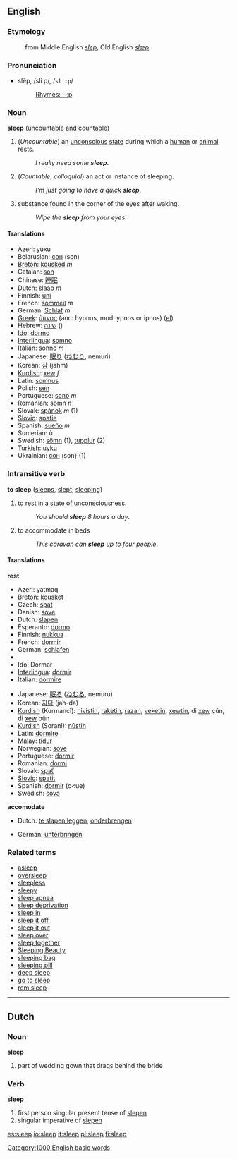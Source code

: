 {{Wikipedia}}
==English==
===Etymology===
:from Middle English ''[[slep]]'', Old English ''[[slæp]]''.

=== Pronunciation ===
*slēp, /sliːp/, /<tt>sli:p</tt>/
*:[[Rhymes:English:-iːp|Rhymes: -iːp]]

===Noun===
'''sleep''' ([[uncountable]] and [[countable]])

#(''Uncountable'') an [[unconscious]] [[state]] during which a [[human]] or [[animal]] rests.
#:''I really need some '''sleep'''''.
#(''Countable'', ''colloquial'') an act or instance of sleeping.
#:''I'm just going to have a quick '''sleep'''''.
#substance found in the corner of the eyes after waking.<!-- slang or colloquial? usage outside Australia? -->
#:''Wipe the '''sleep''' from your eyes''.

==== Translations ====
*Azeri: yuxu
*Belarusian: [[сон]] (son)
*[[Breton]]: [[kousked]] ''m''
*Catalan: [[son]]
*Chinese: [[睡眠]] <!--()-->
*Dutch: [[slaap]] ''m''
*Finnish: [[uni]]
*French: [[sommeil]] ''m''
*German: [[Schlaf]] ''m''
*[[Greek]]: [[ύπνος]] (anc: hypnos, mod: ypnos or ipnos) ([[:el:Ύπνος|el]])
*Hebrew: [[שינה]] ()
*[[Ido]]: [[dormo]]
*[[Interlingua]]: [[somno]]
*Italian: [[sonno]] ''m''
*Japanese: [[眠り]] ([[ねむり]], nemuri)
*Korean: [[잠]] (jahm)
*[[Kurdish]]: [[xew]] ''f''
*Latin: [[somnus]]
*Polish: [[sen]]
*Portuguese: [[sono]] ''m''
*Romanian: [[somn]] ''n''
*Slovak: [[spánok]] ''m'' (1)
*[[Slovio]]: [[spatie]]
*Spanish: [[sueño]] ''m''
*Sumerian: ù
*Swedish: [[sömn]] (1), [[tupplur]] (2)
*[[Turkish]]: [[uyku]]
*Ukrainian: [[сон]] (son} (1)

=== Intransitive verb ===
'''to sleep''' ([[sleeps]], [[slept]], [[sleeping]])

# to [[rest]] in a state of unconsciousness.
#:''You should '''sleep''' 8 hours a day''.
# to accommodate in beds
#:''This caravan can '''sleep''' up to four people''.

==== Translations ====
'''rest'''
{{top}}
*Azeri: yatmaq
*[[Breton]]: [[kousket]]
*Czech: [[spát]]
*Danish: [[sove]]
*Dutch: [[slapen]]
*Esperanto: [[dormo]]
*Finnish: [[nukkua]]
*French: [[dormir]]
*German: [[schlafen]]
*{{hu1|alszik}}
*Ido: Dormar
*[[Interlingua]]: [[dormir]]
*Italian: [[dormire]]
{{mid}}
*Japanese: [[眠る]] ([[ねむる]], nemuru)
*Korean: [[자다]] (jah-da)
*[[Kurdish]] (Kurmancî): [[nivistin]], [[raketin]], [[razan]], [[veketin]], [[xewtin]], di [[xew]] çûn, di [[xew]] bûn
*[[Kurdish]] (Soranî): [[nûstin]]
*Latin: [[dormire]]
*[[Malay]]: [[tidur]]
*Norwegian: [[sove]]
*Portuguese: [[dormir]]
*Romanian: [[dormi]]
*Slovak: [[spať]]
*[[Slovio]]: [[spatit]]
*Spanish: [[dormir]] (o<ue)
*Swedish: [[sova]]
{{bottom}}

'''accomodate'''
{{top}}
*Dutch: [[te slapen leggen]], [[onderbrengen]]
{{mid}}
*German: [[unterbringen]]
{{bottom}}


===Related terms===
*[[asleep]]
*[[oversleep]]
*[[sleepless]]
*[[sleepy]]
*[[sleep apnea]]
*[[sleep deprivation]]
*[[sleep in]]
*[[sleep it off]]
*[[sleep it out]]
*[[sleep over]]
*[[sleep together]]
*[[Sleeping Beauty]]
*[[sleeping bag]]
*[[sleeping pill]]
*[[deep sleep]]
*[[go to sleep]]
*[[rem sleep]]<!-- or is it REM sleep - or both? -->

[[Category:1000 English basic words]]

----
==Dutch==
===Noun===
'''sleep'''

# part of wedding gown that drags behind the bride

===Verb===
'''sleep'''

# first person singular present tense of [[slepen]]
# singular imperative of [[slepen]]

[[es:sleep]]
[[io:sleep]]
[[it:sleep]]
[[pl:sleep]]
[[fi:sleep]]